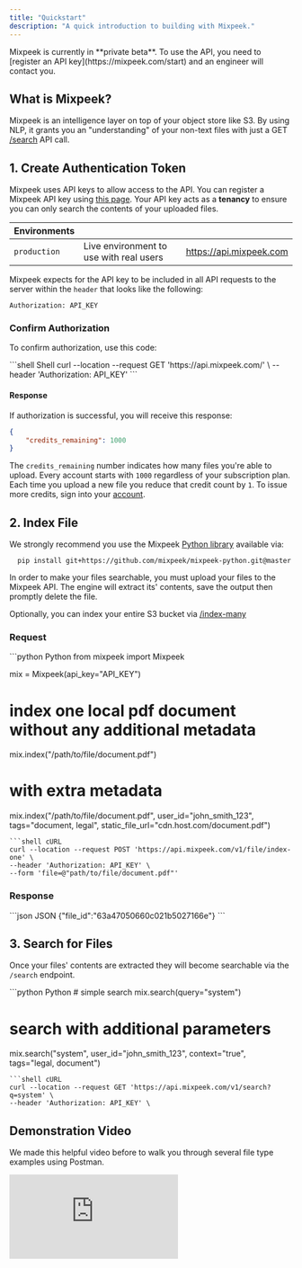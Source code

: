 ```yaml
---
title: "Quickstart"
description: "A quick introduction to building with Mixpeek."
---
```


<Note>
  Mixpeek is currently in **private beta**. To use the API, you need to [register an API key](https://mixpeek.com/start) and an engineer will contact you.
</Note>


## What is Mixpeek?

Mixpeek is an intelligence layer on top of your object store like S3. By using NLP, it grants you an "understanding" of your non-text files with just a GET <a href="/api-search/search">/search</a> API call. 

## 1. Create Authentication Token

Mixpeek uses API keys to allow access to the API. You can register a Mixpeek API key using [this page](https://m0ya3ewpknw.typeform.com/to/RGu9rcJk). Your API key acts as a **tenancy** to ensure you can only search the contents of your uploaded files.

| Environments  |                                             |                                 |
| ------------ | ------------------------------------------- | ------------------------------- |
| `production` | Live environment to use with real users | https://api.mixpeek.com         |

Mixpeek expects for the API key to be included in all API requests to the server within the `header` that looks like the following:

```
Authorization: API_KEY
```

### Confirm Authorization

To confirm authorization, use this code:

<CodeGroup>
```shell Shell
curl --location --request GET 'https://api.mixpeek.com/' \
--header 'Authorization: API_KEY'
```
</CodeGroup>

#### Response

If authorization is successful, you will receive this response:

```json
{
    "credits_remaining": 1000
}
```

The `credits_remaining` number indicates how many files you're able to upload.
Every account starts with `1000` regardless of your subscription plan.
Each time you upload a new file you reduce that credit count by `1`.
To issue more credits, sign into your [account](https://mixpeek.com/start).

## 2. Index File

We strongly recommend you use the Mixpeek [Python library](/introduction/libraries) available via:

```shell Install
  pip install git+https://github.com/mixpeek/mixpeek-python.git@master
```

In order to make your files searchable, you must upload your files to the Mixpeek API.
The engine will extract its' contents, save the output then promptly delete the file.

Optionally, you can index your entire S3 bucket via [/index-many](/api-file/index-many)

### Request
<CodeGroup>
```python Python
from mixpeek import Mixpeek

mix = Mixpeek(api_key="API_KEY")

# index one local pdf document without any additional metadata
mix.index("/path/to/file/document.pdf")

# with extra metadata
mix.index("/path/to/file/document.pdf", user_id="john_smith_123", tags="document, legal", static_file_url="cdn.host.com/document.pdf")
```
```shell cURL
curl --location --request POST 'https://api.mixpeek.com/v1/file/index-one' \
--header 'Authorization: API_KEY' \
--form 'file=@"path/to/file/document.pdf"'
```
</CodeGroup>


### Response
<CodeGroup>
```json JSON
  {"file_id":"63a47050660c021b5027166e"}
```
</CodeGroup>


## 3. Search for Files

Once your files' contents are extracted they will become searchable via the `/search` endpoint.

<CodeGroup>
```python Python
# simple search
mix.search(query="system")

# search with additional parameters
mix.search("system", user_id="john_smith_123", context="true", tags="legal, document")
```
```shell cURL
curl --location --request GET 'https://api.mixpeek.com/v1/search?q=system' \
--header 'Authorization: API_KEY' \
```
</CodeGroup>


## Demonstration Video

We made this helpful video before to walk you through several file type examples using Postman.

<Frame>
  <div style={{ paddingBottom: "64.98194945848375%" }}>
    <iframe
      src="https://www.youtube.com/embed/o3XP3J5mHHI"
      frameborder="0"
      webkitallowfullscreen
      mozallowfullscreen
      allowfullscreen
      style={{
        position: "absolute",
        top: 0,
        left: 0,
        width: "100%",
        height: "100%"
      }}
    ></iframe>
  </div>
</Frame>
